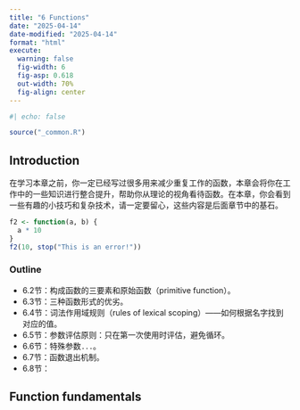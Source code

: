 ```yaml
---
title: "6 Functions"
date: "2025-04-14"
date-modified: "2025-04-14"
format: "html"
execute:
  warning: false
  fig-width: 6
  fig-asp: 0.618
  out-width: 70%
  fig-align: center
---
```


```r
#| echo: false

source("_common.R")
```

## Introduction

在学习本章之前，你一定已经写过很多用来减少重复工作的函数，本章会将你在工作中的一些知识进行整合提升，帮助你从理论的视角看待函数。在本章，你会看到一些有趣的小技巧和复杂技术，请一定要留心，这些内容是后面章节中的基石。


```r
f2 <- function(a, b) {
  a * 10
}
f2(10, stop("This is an error!"))
```

### Outline

-   6.2节：构成函数的三要素和原始函数（primitive function）。
-   6.3节：三种函数形式的优劣。
-   6.4节：词法作用域规则（rules of lexical scoping）——如何根据名字找到对应的值。
-   6.5节：参数评估原则：只在第一次使用时评估，避免循环。
-   6.6节：特殊参数`...`。
-   6.7节：函数退出机制。
-   6.8节：

## Function fundamentals

